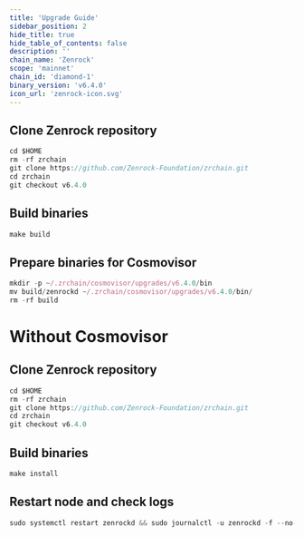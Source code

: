 ```yaml
---
title: 'Upgrade Guide'
sidebar_position: 2
hide_title: true
hide_table_of_contents: false
description: ''
chain_name: 'Zenrock'
scope: 'mainnet'
chain_id: 'diamond-1'
binary_version: 'v6.4.0'
icon_url: 'zenrock-icon.svg'
---
```



<PageTitle
  iconUrl="img/zenrock-icon.svg"
  title="Zenrock Upgrade Guide"
  chainId="diamond-1"
  version="v6.4.0"
/>

## Clone Zenrock repository

```js
cd $HOME
rm -rf zrchain
git clone https://github.com/Zenrock-Foundation/zrchain.git
cd zrchain
git checkout v6.4.0
```

## Build binaries

```js
make build
```

## Prepare binaries for Cosmovisor

```js
mkdir -p ~/.zrchain/cosmovisor/upgrades/v6.4.0/bin
mv build/zenrockd ~/.zrchain/cosmovisor/upgrades/v6.4.0/bin/
rm -rf build
```

# Without Cosmovisor

## Clone Zenrock repository

```js
cd $HOME
rm -rf zrchain
git clone https://github.com/Zenrock-Foundation/zrchain.git
cd zrchain
git checkout v6.4.0
```

## Build binaries

```js
make install
```

## Restart node and check logs

```js
sudo systemctl restart zenrockd && sudo journalctl -u zenrockd -f --no-hostname -o cat
```
